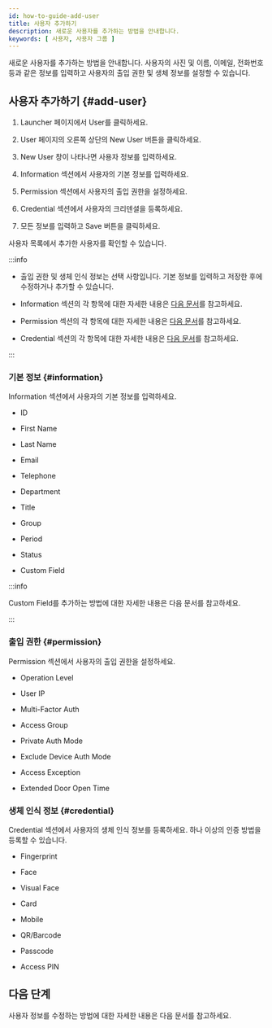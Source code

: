 ```yaml
---
id: how-to-guide-add-user
title: 사용자 추가하기
description: 새로운 사용자를 추가하는 방법을 안내합니다.
keywords: [ 사용자, 사용자 그룹 ]
---
```


새로운 사용자를 추가하는 방법을 안내합니다. 사용자의 사진 및 이름, 이메일, 전화번호 등과 같은 정보를 입력하고 사용자의 출입 권한 및 생체 정보를 설정할 수 있습니다.

## 사용자 추가하기 {#add-user}

1. <Cmd>Launcher</Cmd> 페이지에서 <Cmd>User</Cmd>를 클릭하세요.

1. <Cmd>User</Cmd> 페이지의 오른쪽 상단의 <Cmd>New User</Cmd> 버튼을 클릭하세요.

1. <Cmd>New User</Cmd> 창이 나타나면 사용자 정보를 입력하세요.

1. <Cmd>Information</Cmd> 섹션에서 사용자의 기본 정보를 입력하세요.

1. <Cmd>Permission</Cmd> 섹션에서 사용자의 출입 권한을 설정하세요.

1. <Cmd>Credential</Cmd> 섹션에서 사용자의 크리덴셜을 등록하세요.

1. 모든 정보를 입력하고 <Cmd>Save</Cmd> 버튼을 클릭하세요.

사용자 목록에서 추가한 사용자를 확인할 수 있습니다.

:::info

* 출입 권한 및 생체 인식 정보는 선택 사항입니다. 기본 정보를 입력하고 저장한 후에 수정하거나 추가할 수 있습니다.

* <Cmd>Information</Cmd> 섹션의 각 항목에 대한 자세한 내용은 [다음 문서](#information)를 참고하세요.

* <Cmd>Permission</Cmd> 섹션의 각 항목에 대한 자세한 내용은 [다음 문서](#permission)를 참고하세요.

* <Cmd>Credential</Cmd> 섹션의 각 항목에 대한 자세한 내용은 [다음 문서](#credential)를 참고하세요.

:::

### 기본 정보 {#information}

<Cmd>Information</Cmd> 섹션에서 사용자의 기본 정보를 입력하세요.

* ID

* First Name

* Last Name

* Email

* Telephone

* Department

* Title

* Group

* Period

* Status

* Custom Field

:::info

Custom Field를 추가하는 방법에 대한 자세한 내용은 다음 문서를 참고하세요.

:::

### 출입 권한 {#permission}

<Cmd>Permission</Cmd> 섹션에서 사용자의 출입 권한을 설정하세요.

* Operation Level

* User IP

* Multi-Factor Auth

* Access Group

* Private Auth Mode

* Exclude Device Auth Mode

* Access Exception

* Extended Door Open Time

### 생체 인식 정보 {#credential}

<Cmd>Credential</Cmd> 섹션에서 사용자의 생체 인식 정보를 등록하세요. 하나 이상의 인증 방법을 등록할 수 있습니다.

* Fingerprint

* Face

* Visual Face

* Card

* Mobile

* QR/Barcode

* Passcode

* Access PIN

## 다음 단계

사용자 정보를 수정하는 방법에 대한 자세한 내용은 다음 문서를 참고하세요.
